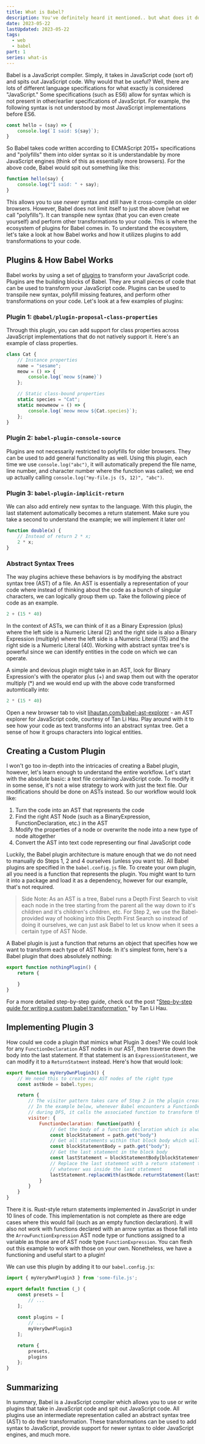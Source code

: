 ```yaml
---
title: What is Babel?
description: You've definitely heard it mentioned.. but what does it do?
date: 2023-05-22
lastUpdated: 2023-05-22
tags:
  - web
  - babel
part: 1
series: what-is
---
```


Babel is a JavaScript compiler. Simply, it takes in JavaScript code (sort of) and spits out JavaScript code. Why would that be useful? Well, there are lots of different language specifications for what exactly is considered "JavaScript." Some specifications (such as ES6) allow for syntax which is not present in other/earlier specifications of JavaScript. For example, the following syntax is not understood by most JavaScript implementations before ES6.

```js
const hello = (say) => {
    console.log(`I said: ${say}`);
}
```

So Babel takes code written according to ECMAScript 2015+ specifications and "polyfills" them into older syntax so it is understandable by more JavaScript engines (think of this as essentially more browsers). For the above code, Babel would spit out something like this:

```js
function hello(say) {
    console.log("I said: " + say);
}
```

This allows you to use *newer* syntax and still have it cross-compile on older browsers. However, Babel does not limit itself to just the above (what we call "polyfills"). It can transpile new syntax (that you can even create yourself) and perform other transformations to your code. This is where the ecosystem of plugins for Babel comes in. To understand the ecosystem, let's take a look at how Babel works and how it utilizes plugins to add transformations to your code.

## Plugins & How Babel Works

Babel works by using a set of [plugins](https://babeljs.io/docs/en/plugins) to transform your JavaScript code. Plugins are the building blocks of Babel. They are small pieces of code that can be used to transform your JavaScript code. Plugins can be used to transpile new syntax, polyfill missing features, and perform other transformations on your code. Let's look at a few examples of plugins:

### Plugin 1: `@babel/plugin-proposal-class-properties`

Through this plugin, you can add support for class properties across JavaScript implementations that do not natively support it. Here's an example of class properties.

```js
class Cat {
    // Instance properties
    name = "sesame";
    meow = () => {
        console.log(`meow ${name}`)
    };

    // Static class-bound properties
    static species = "Cat";
    static meowmeow = () => {
        console.log(`meow meow ${Cat.species}`);
    };
}
```

### Plugin 2: `babel-plugin-console-source`

Plugins are not necessarily restricted to polyfills for older browsers. They can be used to add general functionality as well. Using this plugin, each time we use `console.log("abc")`, it will automatically prepend the file name, line number, and character number where the function was called; we end up actually calling `console.log("my-file.js (5, 12)", "abc")`.

### Plugin 3: `babel-plugin-implicit-return`

We can also add entirely new syntax to the language. With this plugin, the last statement automatically becomes a return statement. Make sure you take a second to understand the example; we will implement it later on!

```js
function double(x) {
    // Instead of return 2 * x;
    2 * x;
}
```

### Abstract Syntax Trees

The way plugins achieve these behaviors is by modifying the abstract syntax tree (AST) of a file. An AST is essentially a representation of your code where instead of thinking about the code as a bunch of singular characters, we can logically group them up. Take the following piece of code as an example.

```js
2 + (15 * 40)
```

In the context of ASTs, we can think of it as a Binary Expression (plus) where the left side is a Numeric Literal (2) and the right side is also a Binary Expression (multiply) where the left side is a Numeric Literal (15) and the right side is a Numeric Literal (40). Working with abstract syntax tree's is powerful since we can identify entities in the code on which we can operate.

A simple and devious plugin might take in an AST, look for Binary Expression's with the operator plus (+) and swap them out with the operator multiply (*) and we would end up with the above code transformed automtically into:

```js
2 * (15 * 40)
```

Open a new browser tab to visit [lihautan.com/babel-ast-explorer](https://lihautan.com/babel-ast-explorer) - an AST explorer for JavaScript code, courtesy of Tan Li Hau. Play around with it to see how your code as text transforms into an abstract syntax tree. Get a sense of how it groups characters into logical entities.  

## Creating a Custom Plugin

I won't go too in-depth into the intricacies of creating a Babel plugin, however, let's learn enough to understand the entire workflow. Let's start with the absolute basic: a text file containing JavaScript code. To modify it in some sense, it's not a wise strategy to work with just the text file. Our modifications should be done on ASTs instead. So our workflow would look like:

1. Turn the code into an AST that represents the code
2. Find the right AST Node (such as a BinaryExpression, FunctionDeclaration, etc.) in the AST
3. Modify the properties of a node or overwrite the node into a new type of node altogether
4. Convert the AST into text code representing our final JavaScript code

Luckily, the Babel plugin architecture is mature enough that we do not need to manually do Steps 1, 2 and 4 ourselves (unless you want to). All Babel plugins are specified in the `babel.config.js` file. To create your own plugin, all you need is a function that represents the plugin. You might want to turn it into a package and load it as a dependency, however for our example, that's not required.

> Side Note: As an AST is a tree, Babel runs a Depth First Search to visit each node in the tree starting from the parent all the way down to it's children and it's children's children, etc. For Step 2, we use the Babel-provided way of hooking into this Depth First Search so instead of doing it ourselves, we can just ask Babel to let us know when it sees a certain type of AST Node.

A Babel plugin is just a function that returns an object that specifies how we want to transform each type of AST Node. In it's simplest form, here's a Babel plugin that does absolutely nothing:

```js
export function nothingPlugin() {
    return {

    }
}
```

For a more detailed step-by-step guide, check out the post "[Step-by-step guide for writing a custom babel transformation
](https://lihautan.com/step-by-step-guide-for-writing-a-babel-transformation/)" by Tan Li Hau.

## Implementing Plugin 3

How could we code a plugin that mimics what Plugin 3 does? We could look for any `FunctionDeclaration` AST nodes in our AST, then traverse down the body into the last statement. If that statement is an `ExpressionStatement`, we can modify it to a `ReturnStatment` instead. Here's how that would look:

```js
export function myVeryOwnPlugin3() {
    // We need this to create new AST nodes of the right type
    const astNode = babel.types;

    return {
        // The visitor pattern takes care of Step 2 in the plugin creation process.
        // In the example below, whenever Babel encounters a FunctionDeclaration node 
        // during DFS, it calls the associated function to transform the node
        visitor: {
            FunctionDeclaration: function(path) {
                // Get the body of a function declaration which is always a block i.e. the "{ .. }"
                const blockStatement = path.get("body")
                // Get all statements within that block body which will be an array of statements
                const blockStatementBody = path.get("body");
                // Get the last statement in the block body
                const lastStatement = blockStatementBody[blockStatementBody.length - 1];
                // Replace the last statement with a return statement that contains 
                // whatever was inside the last statement
                lastStatement.replaceWith(astNode.returnStatement(lastStatement.node.expression))
            }
        }
    }
}
```

There it is. Rust-style return statements implemented in JavaScript in under 10 lines of code. This implementation is not complete as there are edge cases where this would fail (such as an empty function declaration). It will also not work with functions declared with an arrow syntax as those fall into the `ArrowFunctionExpression` AST node type or functions assigned to a variable as those are of AST node type `FunctionExpression`. You can flesh out this example to work with those on your own. Nonetheless, we have a functioning and useful start to a plugin!

We can use this plugin by adding it to our `babel.config.js`:

```js
import { myVeryOwnPlugin3 } from 'some-file.js';

export default function (_) {
    const presets = [ 
        // ... 
    ];
    
    const plugins = [ 
        // ...
        myVeryOwnPlugin3
    ];

    return {
        presets,
        plugins
    };
}
```

## Summarizing

In summary, Babel is a JavaScript compiler which allows you to use or write plugins that take in JavaScript code and spit out JavaScript code. All plugins use an intermediate representation called an abstract syntax tree (AST) to do their transformation. These transformations can be used to add syntax to JavaScript, provide support for newer syntax to older JavaScript engines, and much more.